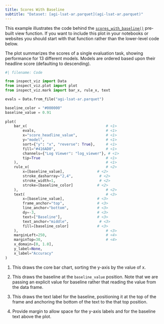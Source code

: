 ```yaml
---
title: Scores With Baseline
subtitle: "Dataset: [agi-lsat-ar.parquet](agi-lsat-ar.parquet)"
---
```


This example illustrates the code behind the [`scores_with_baseline()`](../../../view-scores-with-baseline.qmd) pre-built view function. If you want to include this plot in your notebooks or websites you should start with that function rather than the lower-level code below.

The plot summarizes the scores of a single evaluation task, showing performance for 13 different models. Models are ordered based upon their headline score (defaulting to descending). 

```python
#| filename: Code

from inspect_viz import Data
from inspect_viz.plot import plot
from inspect_viz.mark import bar_x, rule_x, text

evals = Data.from_file("agi-lsat-ar.parquet")

baseline_color = "#000000"
baseline_value = 0.91
    
plot(
    bar_x(                                    # <1>
        evals,                                # <1>
        x="score_headline_value",             # <1>
        y="model",                            # <1>
        sort={"y": "x", "reverse": True},     # <1>
        fill="#416AD0",                       # <1>
        channels={"Log Viewer": "log_viewer"}, # <1>
        tip=True                              # <1>
    ),                                        # <1>
    rule_x(                                   # <2>
        x=[baseline_value],               # <2>
        stroke_dasharray="2,4",            # <2>
        stroke_width=1,                    # <2> 
        stroke=[baseline_color]           # <2>
    ),                                        # <2>
    text(                                     # <3>
        x=[baseline_value],               # <3>
        frame_anchor="top",               # <3>
        line_anchor="bottom",             # <3>
        dy=-3,                            # <3>
        text=["Baseline"],                # <3>
        text_anchor="middle",              # <3>
        fill=[baseline_color]             # <3>
    ),                                        # <3>
    marginLeft=250,                           # <4>
    marginTop=30,                             # <4>
    x_domain=[0, 1.0],
    y_label=None,
    x_label="Accuracy"
)
```


1. This draws the core bar chart, sorting the y-axis by the value of x.

2. This draws the baseline at the `baseline_value` position. Note that we are passing an explicit value for baseline rather that reading the value from the data frame.

3. This draws the text label for the baseline, positioning it at the top of the frame and anchoring the bottom of the text to the that top position.

4. Provide margin to allow space for the y-axis labels and for the baseline text above the plot.